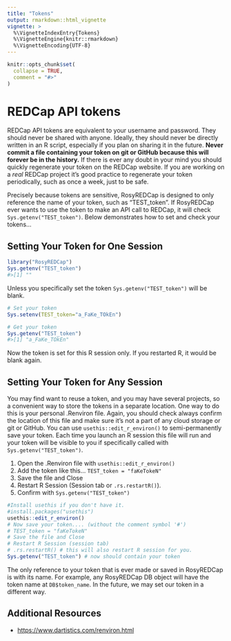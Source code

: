```yaml
---
title: "Tokens"
output: rmarkdown::html_vignette
vignette: >
  %\VignetteIndexEntry{Tokens}
  %\VignetteEngine{knitr::rmarkdown}
  %\VignetteEncoding{UTF-8}
---
```


```r
knitr::opts_chunk$set(
  collapse = TRUE,
  comment = "#>"
)
```

# REDCap API tokens

REDCap API tokens are equivalent to your username and password. They should never be shared with anyone. Ideally, they should never be directly written in an R script, especially if you plan on sharing it in the future. **Never commit a file containing your token on git or GitHub because this will forever be in the history.** If there is ever any doubt in your mind you should quickly regenerate your token on the REDCap website. If you are working on a *real* REDCap project it's good practice to regenerate your token periodically, such as once a week, just to be safe.

Precisely because tokens are sensitive, RosyREDCap is designed to only reference the name of your token, such as "TEST_token". If RosyREDCap ever wants to use the token to make an API call to REDCap, it will check `Sys.getenv("TEST_token")`. Below demonstrates how to set and check your tokens...

## Setting Your Token for One Session

```r
library("RosyREDCap")
Sys.getenv("TEST_token")
#>[1] ""
```

Unless you specifically set the token `Sys.getenv("TEST_token")` will be blank.

```r
# Set your token
Sys.setenv(TEST_token="a_FaKe_TOkEn")

# Get your token
Sys.getenv("TEST_token")
#>[1] "a_FaKe_TOkEn"
```

Now the token is set for this R session only. If you restarted R, it would be blank again.

## Setting Your Token for Any Session

You may find want to reuse a token, and you may have several projects, so a convenient way to store the tokens in a separate location. One way to do this is your personal .Renviron file. Again, you should check always confirm the location of this file and make sure it's not a part of any cloud storage or git or GitHub. You can use `usethis::edit_r_environ()` to semi-permanently save your token. Each time you launch an R session this file will run and your token will be visible to you if specifically called with `Sys.getenv("TEST_token")`.

1.  Open the .Renviron file with `usethis::edit_r_environ()`
2.  Add the token like this... `TEST_token = "faKeTokeN"`
3.  Save the file and Close
4.  Restart R Session (Session tab or `.rs.restartR()`).
5.  Confirm with `Sys.getenv("TEST_token")`

```r
#Install usethis if you don't have it.
#install.packages("usethis") 
usethis::edit_r_environ()
# Now save your token.... (without the comment symbol '#')
# TEST_token = "faKeTokeN"
# Save the file and Close
# Restart R Session (session tab)
# .rs.restartR() # this will also restart R session for you.
Sys.getenv("TEST_token") # now should contain your token
```

The only reference to your token that is ever made or saved in RosyREDCap is with its name. For example, any RosyREDCap DB object will have the token name at `DB$token_name`. In the future, we may set our token in a different way. 

## Additional Resources

-   <https://www.dartistics.com/renviron.html>
